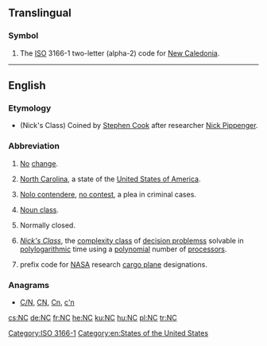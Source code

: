 {{also|N.C.|nC|.nc}}
==Translingual==

===Symbol===
{{head|mul|symbol}}

# The [[ISO]] 3166-1 two-letter (alpha-2) code for [[New Caledonia]].

[[Category:ISO 3166-1]]
----

==English==

===Etymology===
* (Nick's Class) Coined by [[w:Stephen Cook|Stephen Cook]] after researcher [[w:Nick Pippenger|Nick Pippenger]].

===Abbreviation===
{{rfc-header|Abbreviation}}
{{head|en|abbreviation}}
# [[no|No]] [[change]].
# {{context|US|lang=en}} [[North Carolina]], a state of the [[United States of America]].
# {{context|legal|lang=en}} [[nolo contendere|Nolo contendere]], [[no contest]], a plea in criminal cases.
# {{context|linguistics|lang=en}} [[noun class|Noun class]].
# {{context|electronics|of a [[relay]]|lang=en}} Normally closed.
# {{context|computing theory|lang=en}} ''[[w:NC (complexity)|Nick's Class]]'', the [[complexity class]] of [[decision problems]]s solvable in [[polylogarithmic]] time using a [[polynomial]] number of [[processor]]s.
# {{context|US|aviation|lang=en}} prefix code for [[NASA]] research [[cargo plane]] designations.

===Anagrams===
* [[C/N#English|C/N]], [[CN#English|CN]], [[Cn#English|Cn]], [[c'n#English|c'n]]

[[Category:en:States of the United States]]

[[cs:NC]]
[[de:NC]]
[[fr:NC]]
[[he:NC]]
[[ku:NC]]
[[hu:NC]]
[[pl:NC]]
[[tr:NC]]